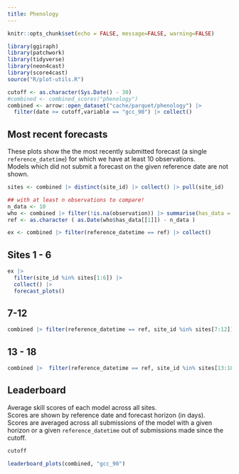 ```yaml
---
title: Phenology 
---
```


```r
knitr::opts_chunk$set(echo = FALSE, message=FALSE, warning=FALSE)
```

```r
library(ggiraph)
library(patchwork)
library(tidyverse)
library(neon4cast)
library(score4cast)
source("R/plot-utils.R")
```

```r
cutoff <- as.character(Sys.Date() - 30)
#combined <- combined_scores("phenology")
combined <- arrow::open_dataset("cache/parquet/phenology") |>
  filter(date >= cutoff,variable == "gcc_90") |> collect()
```

## Most recent forecasts

These plots show the the most recently submitted forecast (a single `reference_datetime`) for which we have at least 10 observations.  
Models which did not submit a forecast on the given reference date are not shown. 

```r

sites <- combined |> distinct(site_id) |> collect() |> pull(site_id)

## with at least n observations to compare!
n_data <- 10
who <- combined |> filter(!is.na(observation)) |> summarise(has_data = max(reference_datetime)) |> collect()
ref <- as.character ( as.Date(who$has_data[[1]]) - n_data )

ex <- combined |> filter(reference_datetime == ref) |> collect()
```


::: panel-tabset
## Sites 1 - 6

```r
ex |> 
  filter(site_id %in% sites[1:6]) |> 
  collect() |> 
  forecast_plots()
```

## 7-12

```r
combined |> filter(reference_datetime == ref, site_id %in% sites[7:12]) |> forecast_plots()
```

## 13 - 18

```r
combined |>  filter(reference_datetime == ref, site_id %in% sites[13:18]) |>   forecast_plots()
```
:::

## Leaderboard

Average skill scores of each model across all sites.  
Scores are shown by reference date and forecast horizon (in days).  
Scores are averaged across all submissions of the model with a given horizon or a given `reference_datetime` out of submissions made since the cutoff.

```r
cutoff
```

```r
leaderboard_plots(combined, "gcc_90")
```
